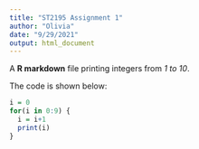 ---
title: "ST2195 Assignment 1"
author: "Olivia"
date: "9/29/2021"
output: html_document
---

A **R markdown** file printing integers from *1 to 10*. 

The code is shown below:

```{r}

i = 0
for(i in 0:9) {
  i = i+1
  print(i)
}

```
